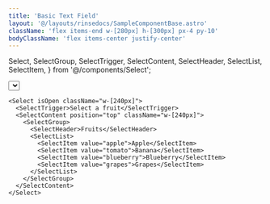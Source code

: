 ```yaml
---
title: 'Basic Text Field'
layout: '@/layouts/rinsedocs/SampleComponentBase.astro'
className: 'flex items-end w-[280px] h-[300px] px-4 py-10'
bodyClassName: 'flex items-center justify-center'
---
```


  Select,
  SelectGroup,
  SelectTrigger,
  SelectContent,
  SelectHeader,
  SelectList,
  SelectItem,
} from '@/components/Select';

<Select isOpen className="w-[240px]">
  <SelectTrigger>Select a fruit</SelectTrigger>
  <SelectContent position="top" className="w-[240px]">
    <SelectGroup>
      <SelectHeader>Fruits</SelectHeader>
      <SelectList>
        <SelectItem value="apple">Apple</SelectItem>
        <SelectItem value="tomato">Banana</SelectItem>
        <SelectItem value="blueberry">Blueberry</SelectItem>
        <SelectItem value="grapes">Grapes</SelectItem>
      </SelectList>
    </SelectGroup>
  </SelectContent>
</Select>

```mdx
<Select isOpen className="w-[240px]">
  <SelectTrigger>Select a fruit</SelectTrigger>
  <SelectContent position="top" className="w-[240px]">
    <SelectGroup>
      <SelectHeader>Fruits</SelectHeader>
      <SelectList>
        <SelectItem value="apple">Apple</SelectItem>
        <SelectItem value="tomato">Banana</SelectItem>
        <SelectItem value="blueberry">Blueberry</SelectItem>
        <SelectItem value="grapes">Grapes</SelectItem>
      </SelectList>
    </SelectGroup>
  </SelectContent>
</Select>
```
